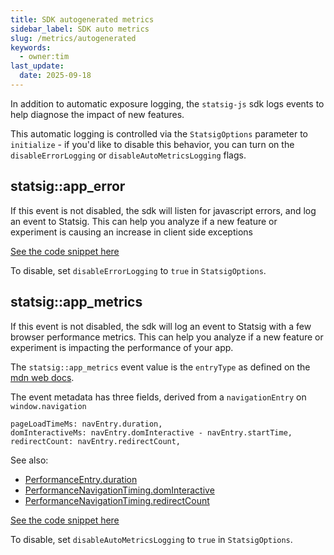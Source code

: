 ```yaml
---
title: SDK autogenerated metrics
sidebar_label: SDK auto metrics
slug: /metrics/autogenerated
keywords:
  - owner:tim
last_update:
  date: 2025-09-18
---
```


In addition to automatic exposure logging, the `statsig-js` sdk logs events to help diagnose the impact of new features.

This automatic logging is controlled via the `StatsigOptions` parameter to `initialize` - if you'd like to disable this behavior, you can turn on the `disableErrorLogging` or `disableAutoMetricsLogging` flags.

## statsig::app_error

If this event is not disabled, the sdk will listen for javascript errors, and log an event to Statsig.  This can help you analyze if a new feature or experiment is causing an increase in client side exceptions

[See the code snippet here](https://github.com/statsig-io/js-client/blob/main/src/StatsigClient.ts#L551)

To disable, set `disableErrorLogging` to `true` in `StatsigOptions`.

## statsig::app_metrics

If this event is not disabled, the sdk will log an event to Statsig with a few browser performance metrics.  This can help you analyze if a new feature or experiment is impacting the performance of your app.

The `statsig::app_metrics` event value is the `entryType` as defined on the [mdn web docs](https://developer.mozilla.org/en-US/docs/Web/API/PerformanceEntry/name).

The event metadata has three fields, derived from a `navigationEntry` on `window.navigation`

```
pageLoadTimeMs: navEntry.duration,
domInteractiveMs: navEntry.domInteractive - navEntry.startTime,
redirectCount: navEntry.redirectCount,
```

See also:
- [PerformanceEntry.duration](https://developer.mozilla.org/en-US/docs/Web/API/PerformanceEntry/duration)
- [PerformanceNavigationTiming.domInteractive](https://developer.mozilla.org/en-US/docs/Web/API/PerformanceNavigationTiming/domInteractive)
- [PerformanceNavigationTiming.redirectCount](https://developer.mozilla.org/en-US/docs/Web/API/PerformanceNavigationTiming/redirectCount)

[See the code snippet here](https://github.com/statsig-io/js-client/blob/5c28ca84ec7c7d2fea8b8a7096fb46469e121122/src/StatsigLogger.ts#L239)

To disable, set `disableAutoMetricsLogging` to `true` in `StatsigOptions`.
